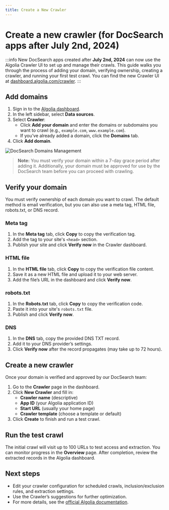 ```yaml
---
title: Create a New Crawler
---
```



# Create a new crawler (for DocSearch apps after July 2nd, 2024)

:::info
New DocSearch apps created after **July 2nd, 2024** can now use the Algolia Crawler UI to set up and manage their crawls. This guide walks you through the process of adding your domain, verifying ownership, creating a crawler, and running your first test crawl. You can find the new Crawler UI at [dashboard.algolia.com/crawler](https://dashboard.algolia.com/crawler).
:::

## Add domains

1. Sign in to the [Algolia dashboard](https://dashboard.algolia.com/crawler).
2. In the left sidebar, select **Data sources**.
3. Select **Crawler**:
   - Click **Add your domain** and enter the domains or subdomains you want to crawl (e.g., `example.com`, `www.example.com`).
   - If you’ve already added a domain, click the **Domains** tab.
4. Click **Add domain**.

<div className="uil-ta-center">
  <img
    src={useBaseUrl('img/assets/docsearch-domains.png')}
    alt="DocSearch Domains Management"
  />
</div>

> **Note:** You must verify your domain within a 7-day grace period after adding it. Additionally, your domain must be approved for use by the DocSearch team before you can proceed with crawling.

## Verify your domain

You must verify ownership of each domain you want to crawl. The default method is email verification, but you can also use a meta tag, HTML file, robots.txt, or DNS record.

### Meta tag
1. In the **Meta tag** tab, click **Copy** to copy the verification tag.
2. Add the tag to your site's `<head>` section.
3. Publish your site and click **Verify now** in the Crawler dashboard.

### HTML file
1. In the **HTML file** tab, click **Copy** to copy the verification file content.
2. Save it as a new HTML file and upload it to your web server.
3. Add the file’s URL in the dashboard and click **Verify now**.

### robots.txt
1. In the **Robots.txt** tab, click **Copy** to copy the verification code.
2. Paste it into your site's `robots.txt` file.
3. Publish and click **Verify now**.

### DNS
1. In the **DNS** tab, copy the provided DNS TXT record.
2. Add it to your DNS provider’s settings.
3. Click **Verify now** after the record propagates (may take up to 72 hours).

## Create a new crawler

Once your domain is verified and approved by our DocSearch team:
1. Go to the **Crawler** page in the dashboard.
2. Click **New Crawler** and fill in:
   - **Crawler name** (descriptive)
   - **App ID** (your Algolia application ID)
   - **Start URL** (usually your home page)
   - **Crawler template** (choose a template or default)
3. Click **Create** to finish and run a test crawl.

## Run the test crawl

The initial crawl will visit up to 100 URLs to test access and extraction. You can monitor progress in the **Overview** page. After completion, review the extracted records in the Algolia dashboard.

## Next steps

- Edit your crawler configuration for scheduled crawls, inclusion/exclusion rules, and extraction settings.
- Use the Crawler’s suggestions for further optimization.
- For more details, see the [official Algolia documentation](https://www.algolia.com/doc/tools/crawler/getting-started/create-crawler/). 